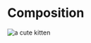 

<Meta title="Composition" />

# Composition

<Canvas>
  <Story name="avatar:box">
    <img
      data-avatar
      data-box
      style={{
        borderRadius: "100%",
        "--avatar--size": "10rem",
        "--box--border":
          "clamp(2px, calc(var(--avatar--size) * .1), .5rem) solid hsl(0 0% 0% / .2)",
        "--box--padding": "2px",
      }}
      src="https://placekitten.com/200/300"
      alt="a cute kitten"
    />
  </Story>
</Canvas>
